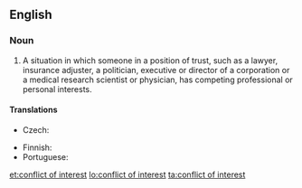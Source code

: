 ==English==
{{wikipedia}}

===Noun===
{{en-noun|sg=[[conflict]] of [[interest]]|pl=conflicts of interest}}

# {{legal}} A situation in which someone in a position of trust, such as a lawyer, insurance adjuster, a politician, executive or director of a corporation or a medical research scientist or physician, has competing professional or personal interests.

====Translations====
{{trans-top|situation of a person in trust}}
* Czech: {{t-|cs|střet zájmů|m}}
{{trans-mid}}
* Finnish: {{t-|fi|eturistiriita}}
* Portuguese: {{t|pt|conflito de interesses|m}}
{{trans-bottom}}

[[et:conflict of interest]]
[[lo:conflict of interest]]
[[ta:conflict of interest]]
